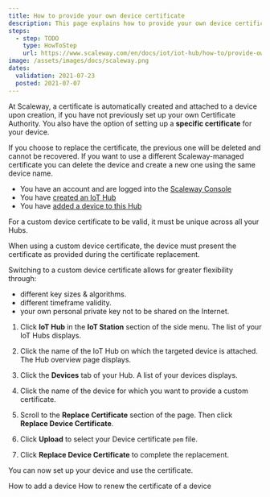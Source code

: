 ```yaml
---
title: How to provide your own device certificate
description: This page explains how to provide your own device certificate
steps:
  - step: TODO
    type: HowToStep
    url: https://www.scaleway.com/en/docs/iot/iot-hub/how-to/provide-own-device-certificate/
image: /assets/images/docs/scaleway.png
dates:
  validation: 2021-07-23
  posted: 2021-07-07
---
```


At Scaleway, a certificate is automatically created and attached to a device upon creation, if you have not previously set up your own Certificate Authority. You also have the option of setting up a **specific certificate** for your device.

<Message type="important">

If you choose to replace the certificate, the previous one will be deleted and cannot be recovered.
If you want to use a different Scaleway-managed certificate you can delete the device and create a new one using the same device name.

</Message>

<Message type="requirement">

- You have an account and are logged into the [Scaleway Console](https://console.scaleway.com)
- You have [created an IoT Hub](/iot/iot-hub/how-to/create-hub)
- You have [added a device to this Hub](/iot/iot-hub/how-to/add-device)

</Message>

<Message type="important">

For a custom device certificate to be valid, it must be unique across all your Hubs.

</Message>

When using a custom device certificate, the device must present the certificate as provided during the certificate replacement.

Switching to a custom device certificate allows for greater flexibility through: 

- different key sizes & algorithms.
- different timeframe validity.
- your own personal private key not to be shared on the Internet.

1. Click **IoT Hub** in the **IoT Station** section of the side menu. The list of your IoT Hubs displays.

2. Click the name of the IoT Hub on which the targeted device is attached. The Hub overview page displays.

3. Click the **Devices** tab of your Hub. A list of your devices displays.

4. Click the name of the device for which you want to provide a custom certificate. 

5. Scroll to the **Replace Certificate** section of the page. Then click **Replace Device Certificate**.

6. Click **Upload** to select your Device certificate `pem` file.

7. Click **Replace Device Certificate** to complete the replacement.

You can now set up your device and use the certificate.

<Navigation title="See Also">
  <PreviousButton to="/iot/iot-hub/how-to/add-device">How to add a device</PreviousButton>
  <NextButton to="/iot/iot-hub/how-to/renew-device-certificate">How to renew the certificate of a device</NextButton>
</Navigation>

